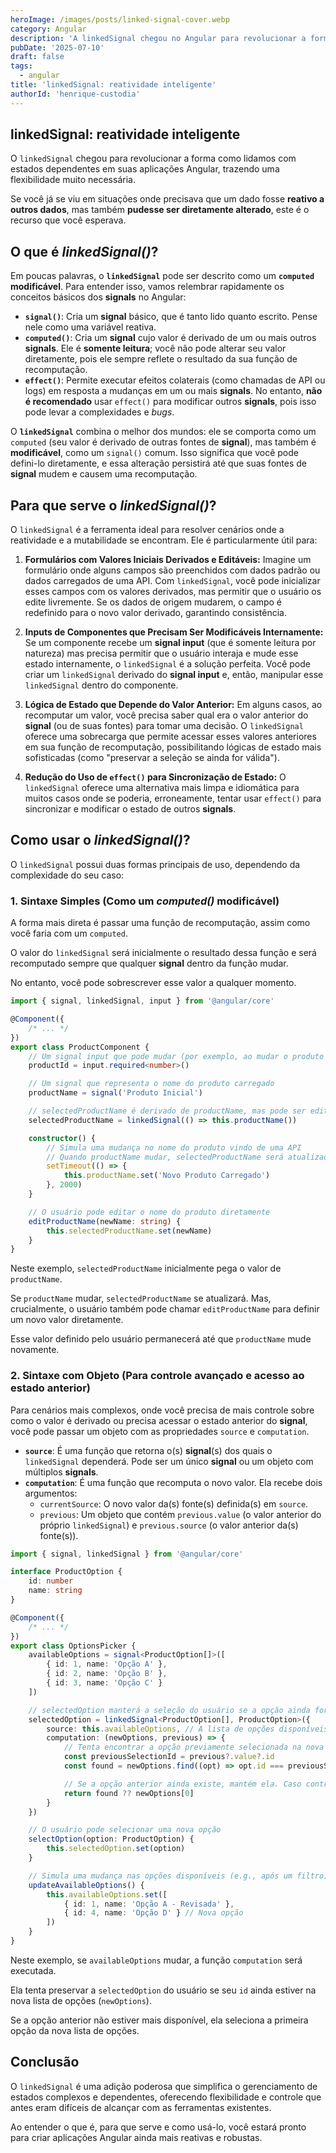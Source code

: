 ```yaml
---
heroImage: /images/posts/linked-signal-cover.webp
category: Angular
description: 'A linkedSignal chegou no Angular para revolucionar a forma como lidamos com estados dependentes em suas aplicações, trazendo uma flexibilidade muito necessária.'
pubDate: '2025-07-10'
draft: false
tags:
  - angular
title: 'linkedSignal: reatividade inteligente'
authorId: 'henrique-custodia'
---
```



## linkedSignal: reatividade inteligente

O `linkedSignal` chegou para revolucionar a forma como lidamos com estados dependentes em suas aplicações Angular, trazendo uma flexibilidade muito necessária.

Se você já se viu em situações onde precisava que um dado fosse **reativo a outros dados**, mas também **pudesse ser diretamente alterado**, este é o recurso que você esperava.

<EmbedYtVideo src='https://www.youtube.com/embed/AhrPSKglwgU?si=mewYELjWwVX1V4Dm' />

## O que é **_linkedSignal()_**?

Em poucas palavras, o **`linkedSignal`** pode ser descrito como um **`computed` modificável**. Para entender isso, vamos relembrar rapidamente os conceitos básicos dos **signals** no Angular:

- **`signal()`**: Cria um **signal** básico, que é tanto lido quanto escrito. Pense nele como uma variável reativa.
- **`computed()`**: Cria um **signal** cujo valor é derivado de um ou mais outros **signals**. Ele é **somente leitura**; você não pode alterar seu valor diretamente, pois ele sempre reflete o resultado da sua função de recomputação.
- **`effect()`**: Permite executar efeitos colaterais (como chamadas de API ou logs) em resposta a mudanças em um ou mais **signals**. No entanto, **não é recomendado** usar `effect()` para modificar outros **signals**, pois isso pode levar a complexidades e _bugs_.

O **`linkedSignal`** combina o melhor dos mundos: ele se comporta como um `computed` (seu valor é derivado de outras fontes de **signal**), mas também é **modificável**, como um `signal()` comum. Isso significa que você pode defini-lo diretamente, e essa alteração persistirá até que suas fontes de **signal** mudem e causem uma recomputação.

## Para que serve o **_linkedSignal()_**?

O `linkedSignal` é a ferramenta ideal para resolver cenários onde a reatividade e a mutabilidade se encontram. Ele é particularmente útil para:

1.  **Formulários com Valores Iniciais Derivados e Editáveis:** Imagine um formulário onde alguns campos são preenchidos com dados padrão ou dados carregados de uma API. Com `linkedSignal`, você pode inicializar esses campos com os valores derivados, mas permitir que o usuário os edite livremente. Se os dados de origem mudarem, o campo é redefinido para o novo valor derivado, garantindo consistência.

2.  **Inputs de Componentes que Precisam Ser Modificáveis Internamente:** Se um componente recebe um **signal input** (que é somente leitura por natureza) mas precisa permitir que o usuário interaja e mude esse estado internamente, o `linkedSignal` é a solução perfeita. Você pode criar um `linkedSignal` derivado do **signal input** e, então, manipular esse `linkedSignal` dentro do componente.

3.  **Lógica de Estado que Depende do Valor Anterior:** Em alguns casos, ao recomputar um valor, você precisa saber qual era o valor anterior do **signal** (ou de suas fontes) para tomar uma decisão. O `linkedSignal` oferece uma sobrecarga que permite acessar esses valores anteriores em sua função de recomputação, possibilitando lógicas de estado mais sofisticadas (como "preservar a seleção se ainda for válida").

4.  **Redução do Uso de `effect()` para Sincronização de Estado:** O `linkedSignal` oferece uma alternativa mais limpa e idiomática para muitos casos onde se poderia, erroneamente, tentar usar `effect()` para sincronizar e modificar o estado de outros **signals**.

## Como usar o **_linkedSignal()_**?

O `linkedSignal` possui duas formas principais de uso, dependendo da complexidade do seu caso:

### 1. Sintaxe Simples (Como um **_computed()_** modificável)

A forma mais direta é passar uma função de recomputação, assim como você faria com um `computed`.

O valor do `linkedSignal` será inicialmente o resultado dessa função e será recomputado sempre que qualquer **signal** dentro da função mudar.

No entanto, você pode sobrescrever esse valor a qualquer momento.

```typescript
import { signal, linkedSignal, input } from '@angular/core'

@Component({
	/* ... */
})
export class ProductComponent {
	// Um signal input que pode mudar (por exemplo, ao mudar o produto selecionado)
	productId = input.required<number>()

	// Um signal que representa o nome do produto carregado
	productName = signal('Produto Inicial')

	// selectedProductName é derivado de productName, mas pode ser editado pelo usuário
	selectedProductName = linkedSignal(() => this.productName())

	constructor() {
		// Simula uma mudança no nome do produto vindo de uma API
		// Quando productName mudar, selectedProductName será atualizado
		setTimeout(() => {
			this.productName.set('Novo Produto Carregado')
		}, 2000)
	}

	// O usuário pode editar o nome do produto diretamente
	editProductName(newName: string) {
		this.selectedProductName.set(newName)
	}
}
```

Neste exemplo, `selectedProductName` inicialmente pega o valor de `productName`.

Se `productName` mudar, `selectedProductName` se atualizará. Mas, crucialmente, o usuário também pode chamar `editProductName` para definir um novo valor diretamente.

Esse valor definido pelo usuário permanecerá até que `productName` mude novamente.

<Ads />

### 2. Sintaxe com Objeto (Para controle avançado e acesso ao estado anterior)

Para cenários mais complexos, onde você precisa de mais controle sobre como o valor é derivado ou precisa acessar o estado anterior do **signal**, você pode passar um objeto com as propriedades `source` e `computation`.

- **`source`**: É uma função que retorna o(s) **signal**(s) dos quais o `linkedSignal` dependerá. Pode ser um único **signal** ou um objeto com múltiplos **signals**.
- **`computation`**: É uma função que recomputa o novo valor. Ela recebe dois argumentos:
  - `currentSource`: O novo valor da(s) fonte(s) definida(s) em `source`.
  - `previous`: Um objeto que contém `previous.value` (o valor anterior do próprio `linkedSignal`) e `previous.source` (o valor anterior da(s) fonte(s)).

```typescript
import { signal, linkedSignal } from '@angular/core'

interface ProductOption {
	id: number
	name: string
}

@Component({
	/* ... */
})
export class OptionsPicker {
	availableOptions = signal<ProductOption[]>([
		{ id: 1, name: 'Opção A' },
		{ id: 2, name: 'Opção B' },
		{ id: 3, name: 'Opção C' }
	])

	// selectedOption manterá a seleção do usuário se a opção ainda for válida
	selectedOption = linkedSignal<ProductOption[], ProductOption>({
		source: this.availableOptions, // A lista de opções disponíveis
		computation: (newOptions, previous) => {
			// Tenta encontrar a opção previamente selecionada na nova lista
			const previousSelectionId = previous?.value?.id
			const found = newOptions.find((opt) => opt.id === previousSelectionId)

			// Se a opção anterior ainda existe, mantém ela. Caso contrário, seleciona a primeira.
			return found ?? newOptions[0]
		}
	})

	// O usuário pode selecionar uma nova opção
	selectOption(option: ProductOption) {
		this.selectedOption.set(option)
	}

	// Simula uma mudança nas opções disponíveis (e.g., após um filtro)
	updateAvailableOptions() {
		this.availableOptions.set([
			{ id: 1, name: 'Opção A - Revisada' },
			{ id: 4, name: 'Opção D' } // Nova opção
		])
	}
}
```

Neste exemplo, se `availableOptions` mudar, a função `computation` será executada.

Ela tenta preservar a `selectedOption` do usuário se seu `id` ainda estiver na nova lista de opções (`newOptions`).

Se a opção anterior não estiver mais disponível, ela seleciona a primeira opção da nova lista de opções.

## Conclusão

O `linkedSignal` é uma adição poderosa que simplifica o gerenciamento de estados complexos e dependentes, oferecendo flexibilidade e controle que antes eram difíceis de alcançar com as ferramentas existentes.

Ao entender o que é, para que serve e como usá-lo, você estará pronto para criar aplicações Angular ainda mais reativas e robustas.
